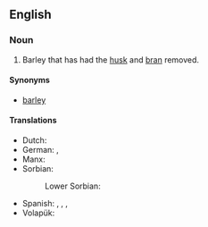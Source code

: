 ==English==

===Noun===
{{en-noun|-}}

# Barley that has had the [[husk]] and [[bran]] removed.

====Synonyms====
* {{l|en|pearled}} [[barley]]

====Translations====
{{trans-top|barley with the husk and bran removed}}
* Dutch: {{t+|nl|gort|m}}
* German: {{t+|de|Graupen|f-p}}, {{t|de|Perlgraupen|f-p}}
* Manx: {{t|gv|oarn skihlt|f}}
* Sorbian:
*: Lower Sorbian: {{t|dsb|kšupy|f-p}}
{{trans-mid}}
* Spanish: {{t+|es|mote|m}}, {{t|es|mote de trigo|m}}, {{t|es|cebada perlada|f}}, {{t|es|trigo perlado|m}}
* Volapük: {{t|vo|pärlatahod}}
{{trans-bottom}}
